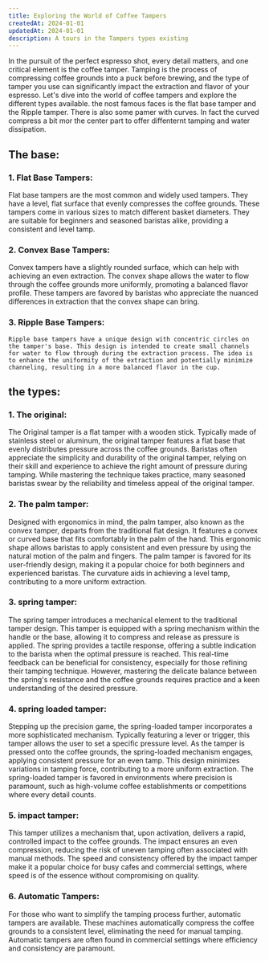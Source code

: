 ```yaml
---
title: Exploring the World of Coffee Tampers
createdAt: 2024-01-01
updatedAt: 2024-01-01
description: A tours in the Tampers types existing
---
```



In the pursuit of the perfect espresso shot, every detail matters, and one critical element is the coffee tamper. Tamping is the process of compressing coffee grounds into a puck before brewing, and the type of tamper you use can significantly impact the extraction and flavor of your espresso. Let's dive into the world of coffee tampers and explore the different types available.
the nost famous faces is the flat base tamper and the Ripple tamper. There is also some pamer with curves. In fact the curved compress a bit mor the center part to offer diffenternt tamping and water dissipation.

## **The base:**

### 1. **Flat Base Tampers:**

Flat base tampers are the most common and widely used tampers. They have a level, flat surface that evenly compresses the coffee grounds. These tampers come in various sizes to match different basket diameters. They are suitable for beginners and seasoned baristas alike, providing a consistent and level tamp.

### 2. **Convex Base Tampers:**

Convex tampers have a slightly rounded surface, which can help with achieving an even extraction. The convex shape allows the water to flow through the coffee grounds more uniformly, promoting a balanced flavor profile. These tampers are favored by baristas who appreciate the nuanced differences in extraction that the convex shape can bring.

### 3. **Ripple Base Tampers:**

	Ripple base tampers have a unique design with concentric circles on the tamper's base. This design is intended to create small channels for water to flow through during the extraction process. The idea is to enhance the uniformity of the extraction and potentially minimize channeling, resulting in a more balanced flavor in the cup.

## **the types:**

### 1. **The original:**

The Original tamper is a flat tamper with a wooden stick. Typically made of stainless steel or aluminum, the original tamper features a flat base that evenly distributes pressure across the coffee grounds. Baristas often appreciate the simplicity and durability of the original tamper, relying on their skill and experience to achieve the right amount of pressure during tamping. While mastering the technique takes practice, many seasoned baristas swear by the reliability and timeless appeal of the original tamper.

### 2. **The palm tamper:**

Designed with ergonomics in mind, the palm tamper, also known as the convex tamper, departs from the traditional flat design. It features a convex or curved base that fits comfortably in the palm of the hand. This ergonomic shape allows baristas to apply consistent and even pressure by using the natural motion of the palm and fingers. The palm tamper is favored for its user-friendly design, making it a popular choice for both beginners and experienced baristas. The curvature aids in achieving a level tamp, contributing to a more uniform extraction.

### 3. **spring tamper:**

The spring tamper introduces a mechanical element to the traditional tamper design. This tamper is equipped with a spring mechanism within the handle or the base, allowing it to compress and release as pressure is applied. The spring provides a tactile response, offering a subtle indication to the barista when the optimal pressure is reached. This real-time feedback can be beneficial for consistency, especially for those refining their tamping technique. However, mastering the delicate balance between the spring's resistance and the coffee grounds requires practice and a keen understanding of the desired pressure.

### 4. **spring loaded tamper:**

Stepping up the precision game, the spring-loaded tamper incorporates a more sophisticated mechanism. Typically featuring a lever or trigger, this tamper allows the user to set a specific pressure level. As the tamper is pressed onto the coffee grounds, the spring-loaded mechanism engages, applying consistent pressure for an even tamp. This design minimizes variations in tamping force, contributing to a more uniform extraction. The spring-loaded tamper is favored in environments where precision is paramount, such as high-volume coffee establishments or competitions where every detail counts.

### 5. **impact tamper:**

This tamper utilizes a mechanism that, upon activation, delivers a rapid, controlled impact to the coffee grounds. The impact ensures an even compression, reducing the risk of uneven tamping often associated with manual methods. The speed and consistency offered by the impact tamper make it a popular choice for busy cafes and commercial settings, where speed is of the essence without compromising on quality.

### 6. **Automatic Tampers:**

For those who want to simplify the tamping process further, automatic tampers are available. These machines automatically compress the coffee grounds to a consistent level, eliminating the need for manual tamping. Automatic tampers are often found in commercial settings where efficiency and consistency are paramount.
